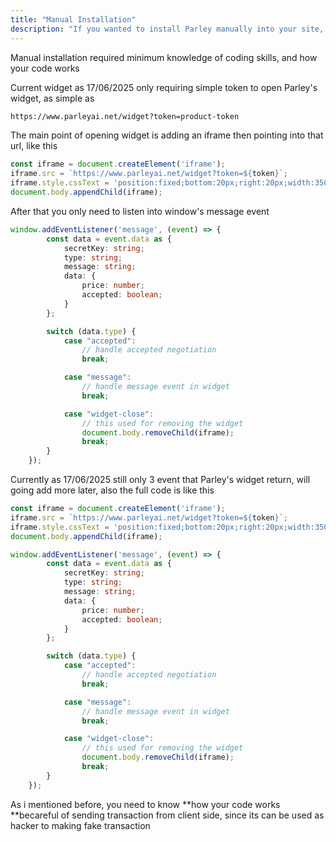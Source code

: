 ```yaml
---
title: "Manual Installation"
description: "If you wanted to install Parley manually into your site, you can follow this instruction"
---
```


<Warning>
  Manual installation required minimum knowledge of coding skills, and how your code works
</Warning>

Current widget as 17/06/2025 only requiring simple token to open Parley's widget, as simple as 

```bash
https://www.parleyai.net/widget?token=product-token
```

The main point of opening widget is adding an iframe then pointing into that url, like this

```typescript
const iframe = document.createElement('iframe');
iframe.src = `https://www.parleyai.net/widget?token=${token}`;
iframe.style.cssText = 'position:fixed;bottom:20px;right:20px;width:350px;height:500px;border:none;';
document.body.appendChild(iframe);
```

After that you only need to listen into window's message event

```typescript
window.addEventListener('message', (event) => {
        const data = event.data as {
            secretKey: string;
            type: string;
            message: string;
            data: {
                price: number;
                accepted: boolean;
            }
        };

        switch (data.type) {
            case "accepted":
                // handle accepted negotiation
                break;

            case "message":
                // handle message event in widget
                break;

            case "widget-close":
				// this used for removing the widget
                document.body.removeChild(iframe);
                break;
        }
    });
```

Currently as 17/06/2025 still only 3 event that Parley's widget return, will going add more later, also the full code is like this

```typescript
const iframe = document.createElement('iframe');
iframe.src = `https://www.parleyai.net/widget?token=${token}`;
iframe.style.cssText = 'position:fixed;bottom:20px;right:20px;width:350px;height:500px;border:none;';
document.body.appendChild(iframe);

window.addEventListener('message', (event) => {
        const data = event.data as {
            secretKey: string;
            type: string;
            message: string;
            data: {
                price: number;
                accepted: boolean;
            }
        };

        switch (data.type) {
            case "accepted":
                // handle accepted negotiation
                break;

            case "message":
                // handle message event in widget
                break;

            case "widget-close":
				// this used for removing the widget
                document.body.removeChild(iframe);
                break;
        }
    });
```

<Danger>
  As i mentioned before, you need to know **how your code works **becareful of sending transaction from client side, since its can be used as hacker to making fake transaction
</Danger>
